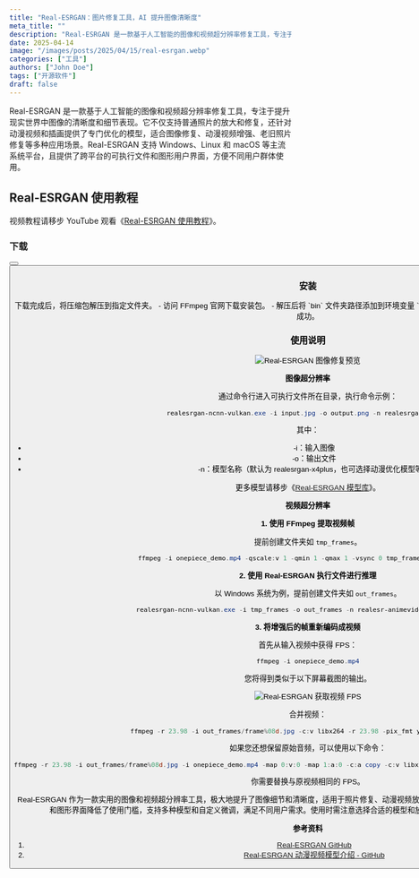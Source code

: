 ```yaml
---
title: "Real-ESRGAN：图片修复工具，AI 提升图像清晰度"
meta_title: ""
description: "Real-ESRGAN 是一款基于人工智能的图像和视频超分辨率修复工具，专注于提升现实世界中图像的清晰度和细节表现。它不仅支持普通照片的放大和修复，还针对动漫视频和插画提供了专门优化的模型，适合图像修复、动漫视频增强、老旧照片修复等多种应用场景。Real-ESRGAN 支持 Windows、Linux 和 macOS 等主流系统平台，且提供了跨平台的可执行文件和图形用户界面，方便不同用户群体使用。"
date: 2025-04-14
image: "/images/posts/2025/04/15/real-esrgan.webp"
categories: ["工具"]
authors: ["John Doe"]
tags: ["开源软件"]
draft: false
---
```


Real-ESRGAN 是一款基于人工智能的图像和视频超分辨率修复工具，专注于提升现实世界中图像的清晰度和细节表现。它不仅支持普通照片的放大和修复，还针对动漫视频和插画提供了专门优化的模型，适合图像修复、动漫视频增强、老旧照片修复等多种应用场景。Real-ESRGAN 支持 Windows、Linux 和 macOS 等主流系统平台，且提供了跨平台的可执行文件和图形用户界面，方便不同用户群体使用。

## Real-ESRGAN 使用教程

<Notice type="tip">视频教程请移步 YouTube 观看《[Real-ESRGAN 使用教程](https://youtu.be/TYLZB24PZyw)》。</Notice>

### 下载

<Button label="Real-ESRGAN 下载" link="https://github.com/xinntao/Real-ESRGAN/releases" style="solid" />
<Button label="FFmpeg 下载" link="https://ffmpeg.org/download.html" style="solid" />

### 安装

<Tabs client:load>
    <Tab name="Real-ESRGAN">
        下载完成后，将压缩包解压到指定文件夹。
    </Tab>
    <Tab name="FFmpeg">
        - 访问 FFmpeg 官网下载安装包。
        - 解压后将 `bin` 文件夹路径添加到环境变量 `Path`。
        - 最后在命令行输入 `ffmpeg -version` 确认安装成功。
    </Tab>
</Tabs>

### 使用说明

<Image
   src="/images/posts/2025/04/15/real-esrgan-preview.webp"
   alt="Real-ESRGAN 图像修复预览"
/>

**图像超分辨率**

通过命令行进入可执行文件所在目录，执行命令示例：

```powershell
realesrgan-ncnn-vulkan.exe -i input.jpg -o output.png -n realesrgan-x4plus
```

其中：
- -i：输入图像
- -o：输出文件
- -n：模型名称（默认为 realesrgan-x4plus，也可选择动漫优化模型等）

<Notice type="tip">更多模型请移步《[Real-ESRGAN 模型库](https://github.com/xinntao/Real-ESRGAN/blob/master/docs/model_zoo.md)》。</Notice>

**视频超分辨率**

**1. 使用 FFmpeg 提取视频帧**

提前创建文件夹如 `tmp_frames`。

```powershell
ffmpeg -i onepiece_demo.mp4 -qscale:v 1 -qmin 1 -qmax 1 -vsync 0 tmp_frames/frame%08d.png
```

**2. 使用 Real-ESRGAN 执行文件进行推理**

以 Windows 系统为例，提前创建文件夹如 `out_frames`。

```powershell
realesrgan-ncnn-vulkan.exe -i tmp_frames -o out_frames -n realesr-animevideov3 -s 2 -f jpg
```

**3. 将增强后的帧重新编码成视频**

首先从输入视频中获得 FPS：

```powershell
ffmpeg -i onepiece_demo.mp4
```

您将得到类似于以下屏幕截图的输出。

<Image 
   src="/images/posts/2025/04/15/real-esrgan-huo-qu-shi-pin-fps.webp"
   alt="Real-ESRGAN 获取视频 FPS"
/>

合并视频：

```powershell
ffmpeg -r 23.98 -i out_frames/frame%08d.jpg -c:v libx264 -r 23.98 -pix_fmt yuv420p output.mp4
```

如果您还想保留原始音频，可以使用以下命令：

```powershell
ffmpeg -r 23.98 -i out_frames/frame%08d.jpg -i onepiece_demo.mp4 -map 0:v:0 -map 1:a:0 -c:a copy -c:v libx264 -r 23.98 -pix_fmt yuv420p output_w_audio.mp4
```

<Notice type="info">你需要替换与原视频相同的 FPS。</Notice>

Real-ESRGAN 作为一款实用的图像和视频超分辨率工具，极大地提升了图像细节和清晰度，适用于照片修复、动漫视频放大、老旧影像修复等多种场景。其跨平台的可执行文件和图形界面降低了使用门槛，支持多种模型和自定义微调，满足不同用户需求。使用时需注意选择合适的模型和放大倍数，视频处理需配合 FFmpeg 等工具。

**参考资料**

1. [Real-ESRGAN GitHub](https://github.com/xinntao/Real-ESRGAN)
2. [Real-ESRGAN 动漫视频模型介绍 - GitHub](https://github.com/xinntao/Real-ESRGAN/blob/master/docs/anime_video_model.md)